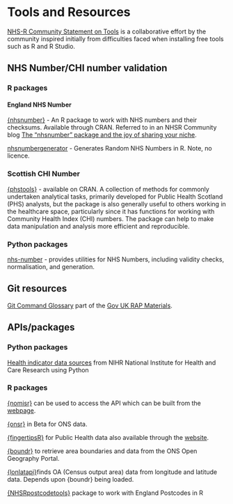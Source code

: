 # Tools and Resources 

[NHS-R Community Statement on Tools](https://nhs-r-community.github.io/statements-on-tools/) is a collaborative effort by the community inspired initially from difficulties faced when installing free tools such as R and R Studio. 

## NHS Number/CHI number validation

### R packages

#### England NHS Number

[{nhsnumber}](https://github.com/cran/nhsnumber) - An R package to work with NHS numbers and their checksums.
Available through CRAN.
Referred to in an NHSR Community blog [The “nhsnumber” package and the joy of sharing your niche](https://nhsrcommunity.com/the-nhsnumber-package-and-the-joy-of-sharing-your-niche/).

[nhsnumbergenerator](https://github.com/samellisq/nhsnumbergenerator) - Generates Random NHS Numbers in R.
Note, no licence.

### Scottish CHI Number

[{phstools}]() - available on CRAN. A collection of methods for commonly undertaken analytical tasks, primarily developed for Public Health Scotland (PHS) analysts, but the package is also generally useful to others working in the healthcare space, particularly since it has functions for working with Community Health Index (CHI) numbers. The package can help to make data manipulation and analysis more efficient and reproducible.

### Python packages

[nhs-number](https://github.com/uk-fci/nhs-number) - provides utilities for NHS Numbers, including validity checks, normalisation, and generation.

## Git resources

[Git Command Glossary](https://github.com/datasciencecampus/gov-uk-rap-materials/blob/main/git-glossary/git-command-glossary.csv) part of the [Gov UK RAP Materials](https://github.com/datasciencecampus/gov-uk-rap-materials/tree/main).

## APIs/packages {#api}

### Python packages

[Health indicator data sources](https://github.com/NIHR-BI/Health_Indicators/tree/main) from NIHR National Institute for Health and Care Research using Python

### R packages

[{nomisr}](https://docs.evanodell.com/nomisr/articles/introduction.html) can be used to access the API which can be built from the [webpage](https://www.nomisweb.co.uk/).

[{onsr}](https://kvasilopoulos.github.io/onsr/) in Beta for ONS data.

[{fingertipsR}](https://docs.ropensci.org/fingertipsR/) for Public Health data also available through the [website](https://fingertips.phe.org.uk/).

[{boundr}](https://francisbarton.github.io/boundr/) to retrieve area boundaries and data from the ONS Open Geography Portal.

[{lonlatapi}](https://github.com/francisbarton/lonlatapi)finds OA (Census output area) data from longitude and latitude data. Depends upon {boundr} being loaded.

[{NHSRpostcodetools}](https://github.com/nhs-r-community/NHSRpostcodetools) package to work with England Postcodes in R
